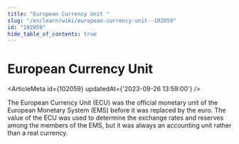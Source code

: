 ```yaml
---
title: "European Currency Unit "
slug: "/en/learn/wiki/european-currency-unit--102059"
id: "102059"
hide_table_of_contents: true
---
```



# European Currency Unit 

<ArticleMeta id={102059} updatedAt={'2023-09-26 13:59:00'} />
<div className='border-solid border-b border-t-0 my-4 border-[var(--ifm-color-gray-300)]' />

The European Currency Unit (ECU) was the official monetary unit of the European Monetary System (EMS) before it was replaced by the euro. The value of the ECU was used to determine the exchange rates and reserves among the members of the EMS, but it was always an accounting unit rather than a real currency.

